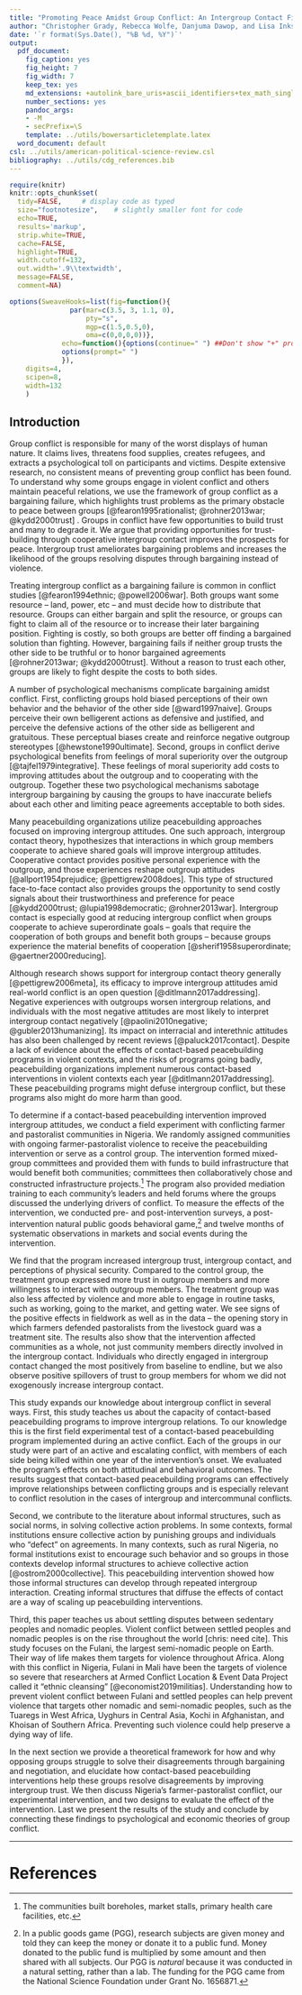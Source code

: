 ```yaml
---
title: "Promoting Peace Amidst Group Conflict: An Intergroup Contact Field Experiment in Nigeria - Introduction"
author: "Christopher Grady, Rebecca Wolfe, Danjuma Dawop, and Lisa Inks"
date: '`r format(Sys.Date(), "%B %d, %Y")`'
output:
  pdf_document:
    fig_caption: yes
    fig_height: 7
    fig_width: 7
    keep_tex: yes
    md_extensions: +autolink_bare_uris+ascii_identifiers+tex_math_single_backslash
    number_sections: yes
    pandoc_args:
    - -M
    - secPrefix=\S
    template: ../utils/bowersarticletemplate.latex
  word_document: default
csl: ../utils/american-political-science-review.csl
bibliography: ../utils/cdg_references.bib
---
```


```r
require(knitr)
knitr::opts_chunk$set(
  tidy=FALSE,     # display code as typed
  size="footnotesize",    # slightly smaller font for code
  echo=TRUE,
  results='markup',
  strip.white=TRUE,
  cache=FALSE,
  highlight=TRUE,
  width.cutoff=132,
  out.width='.9\\textwidth',
  message=FALSE,
  comment=NA)

options(SweaveHooks=list(fig=function(){
			   par(mar=c(3.5, 3, 1.1, 0),
			       pty="s",
			       mgp=c(1.5,0.5,0),
			       oma=c(0,0,0,0))},
			 echo=function(){options(continue=" ") ##Don't show "+" prompts,
			 options(prompt=" ")
			 }),
	digits=4,
	scipen=8,
	width=132
	)
```

<!--
# Thinking

Option1 : zoom in  (current)
- nigeria example
- what accounts for difference?
- intergroup conflict as bargaining failure.




Option2: zoom out first
- intergroup conflict bad; no consistent way to prevent it.
- intergroup conflict as bargaining failure. 


**Intro**

Need to explain why I am doing things more than tell people details of what I am doing.  Only provide broad strokes for what I did.

Field experiment papers often take a couple paragraphs talking about the field experiment, but I don't want to.

*******
-->
## Introduction

<!--chris: New first paragraph about intergroup conflict generally.-->

Group conflict is responsible for many of the worst displays of human nature. It claims lives, threatens food supplies, creates refugees, and extracts a psychological toll on participants and victims.  Despite extensive research, no consistent means of preventing group conflict has been found.  To understand why some groups engage in violent conflict and others maintain peaceful relations, we use the framework of group conflict as a bargaining failure, which highlights trust problems as the primary obstacle to peace between groups [@fearon1995rationalist; @rohner2013war; @kydd2000trust] .  Groups in conflict have few opportunities to build trust and many to degrade it.  We argue that providing opportunities for trust-building through cooperative intergroup contact improves the prospects for peace.  Intergroup trust ameliorates bargaining problems and increases the likelihood of the groups resolving disputes through bargaining instead of violence.<!--previous sentence really on chopping block. -->

<!--## Relevant Literature
Intergroup conflict is a bargaining problem exacerbated by lack of intergroup trust.  Groups do not trust each other to honor comittments and worry that the other group is deceiving.   -->

Treating intergroup conflict as a bargaining failure is common in conflict studies [@fearon1994ethnic; @powell2006war].  Both groups want some resource -- land, power, etc -- and must decide how to distribute that resource.  Groups can either bargain and split the resource, or groups can fight to claim all of the resource or to increase their later bargaining position.  Fighting is costly, so both groups are better off finding a bargained solution than fighting.  However, bargaining fails if neither group trusts the other side to be truthful or to honor bargained agreements [@rohner2013war; @kydd2000trust].  Without a reason to trust each other, groups are likely to fight despite the costs to both sides.

<!--How conflict exacerbates trust problems / thwarts intergroup trust.  (1) Low trust due to history of noncooperation & violence.  (2) Disagree about fairness of proposed deal == Disagree about current power / Disagree about which side transgressed and needs to make amends / Disagree about who is likely to hurt more from conflict today/become stronger tomorrow (p.24 of Ross_Ward_1995-NaiveRealism).  (3) internal evaluations and social evaluations == get psychological and social payoffs from beating other side, psychological and social costs from cooperation.  (4) Biased processing of outgroup behavior.  (5) over-generalizing of outgroup.

(A) Biased perceptions: (1) Low trust, (2) perceive fair deals to be unfair.  This is due to (4) perceive outgroup as more threatening/less trustworthy/more in need of making amends.  And due to (5) over-generalizing of outgroup.
(B) Internal Evaluations/non-material payoffs: (3) psychological benefits to beating other side/costs to cooperating with other side, (3) Social benefits to fighting other side / costs to cooperating with other side.  

CHRIS: "Internal Evaluations", "disagreement about fairness of a deal" do not inhibit trust, only biased perceptions of actions and over-generalizing inhibit trust.  Internal evals and disagree about deal fairness make bargaining more difficult but do not work through trust.-->

A number of psychological mechanisms complicate bargaining amidst conflict.  First, conflicting groups hold biased perceptions of their own behavior and the behavior of the other side [@ward1997naive].  Groups perceive their own belligerent actions as defensive and justified, and perceive the defensive actions of the other side as belligerent and gratuitous.  These perceptual biases create and reinforce negative outgroup stereotypes [@hewstone1990ultimate].  Second, groups in conflict derive psychological benefits from feelings of moral superiority over the outgroup [@tajfel1979integrative].  These feelings of moral superiority add costs to improving attitudes about the outgroup and to cooperating with the outgroup.  Together these two psychological mechanisms sabotage intergroup bargaining by causing the groups to have inaccurate beliefs about each other and limiting peace agreements acceptable to both sides.

Many peacebuilding organizations utilize peacebuilding approaches focused on improving intergroup attitudes.  One such approach, intergroup contact theory, hypothesizes that interactions in which group members cooperate to achieve shared goals will improve intergroup attitudes.  Cooperative contact provides positive personal experience with the outgroup, and those experiences reshape outgroup attitudes [@allport1954prejudice; @pettigrew2008does].  This type of structured face-to-face contact also provides groups the opportunity to send costly signals about their trustworthiness and preference for peace [@kydd2000trust; @lupia1998democratic; @rohner2013war].<!--@bohnet1999social increases trust to see other player -->  Intergroup contact is especially good at reducing intergroup conflict when groups cooperate to achieve superordinate goals -- goals that require the cooperation of both groups and benefit both groups -- because groups experience the material benefits of cooperation [@sherif1958superordinate; @gaertner2000reducing].

Although research shows support for intergroup contact theory generally [@pettigrew2006meta], its efficacy to improve intergroup attitudes amid real-world conflict is an open question [@ditlmann2017addressing].  Negative experiences with outgroups worsen intergroup relations, and individuals with the most negative attitudes are most likely to interpret intergroup contact negatively [@paolini2010negative; @gubler2013humanizing].  Its impact on interracial and interethnic attitudes has also been challenged by recent reviews [@paluck2017contact].  Despite a lack of evidence about the effects of contact-based peacebuilding programs in violent contexts, and the risks of programs going badly, peacebuilding organizations implement numerous contact-based interventions in violent contexts each year [@ditlmann2017addressing].  These peacebuilding programs might defuse intergroup conflict, but these programs also might do more harm than good.

<!--Say what we did in context of farmer-pastoralist conflict.  Some context, some intervention design (contact, mediation), some evaluation.-->

To determine if a contact-based peacebuilding intervention improved intergroup attitudes, we conduct a field experiment with conflicting farmer and pastoralist communities in Nigeria.  We randomly assigned communities with ongoing farmer-pastoralist violence to receive the peacebuilding intervention or serve as a control group.  The intervention formed mixed-group committees and provided them with funds to build infrastructure that would benefit both communities; committees then collaboratively chose and constructed infrastructure projects.^[The communities built boreholes, market stalls, primary health care facilities, etc.]  The program also provided mediation training to each community's leaders and held forums where the groups discussed the underlying drivers of conflict.  To measure the effects of the intervention, we conducted pre- and post-intervention surveys, a post-intervention natural public goods behavioral game,[^PGG] and twelve months of systematic observations in markets and social events during the intervention.

[^PGG]: In a public goods game (PGG), research subjects are given money and told they can keep the money or donate it to a public fund.  Money donated to the public fund is multiplied by some amount and then shared with all subjects.  Our PGG is _natural_ because it was conducted in a natural setting, rather than a lab.  The funding for the PGG came from the National Science Foundation under Grant No. 1656871.

<!--Say what we found.  It seems primarily through intergroup contact.  -->

We find that the program increased intergroup trust, intergroup contact, and perceptions of physical security.  Compared to the control group, the treatment group expressed more trust in outgroup members and more willingness to interact with outgroup members.  The treatment group was also less affected by violence and more able to engage in routine tasks, such as working, going to the market, and getting water.  We see signs of the positive effects in fieldwork as well as in the data -- the opening story in which farmers defended pastoralists from the livestock guard was a treatment site.  The results also show that the intervention affected communities as a whole, not just community members directly involved in the intergroup contact.  Individuals who directly engaged in intergroup contact changed the most positively from baseline to endline, but we also observe positive spillovers of trust to group members for whom we did not exogenously increase intergroup contact.

<!--Say implications for: (1) conflict resolution, especially intergroup and intercommunal violence.  On the rise, Fulani being massacred in Mali (Economist March 30, 2019).  <!--(4) peacebuilding programs and CDD, -->

This study expands our knowledge about intergroup conflict in several ways.  First, this study teaches us about the capacity of contact-based peacebuilding programs to improve intergroup relations.  To our knowledge this is the first field experimental test of a contact-based peacebuilding program implemented during an active conflict.  Each of the groups in our study were part of an active and escalating conflict, with members of each side being killed within one year of the intervention's onset.  We evaluated the program's effects on both attitudinal and behavioral outcomes.  The results suggest that contact-based peacebuilding programs can effectively improve relationships between conflicting groups and is especially relevant to conflict resolution in the cases of intergroup and intercommunal conflicts.

<!--(3) social institutions constraining behavior, intergroup bargaining. Should I also add (5) spillover of effects and social norms/vicarious learning?  Literature about informal structures solving collective action problems.  Some places have formal institutions, some places have do not.  Those places develop informal structures.  This program showed how informal structures can develop through repeated intergroup interaction.-->

Second, we contribute to the literature about informal structures, such as social norms, in solving collective action problems.  In some contexts, formal institutions ensure collective action by punishing groups and individuals who "defect" on agreements.  In many contexts, such as rural Nigeria, no formal institutions exist to encourage such behavior and so groups in those contexts develop informal structures to achieve collective action [@ostrom2000collective].  This peacebuilding intervention showed how those informal structures can develop through repeated intergroup interaction.  Creating informal structures that diffuse the effects of contact are a way of scaling up peacebuilding interventions.

<!--Fulani getting cleansed -->

Third, this paper teaches us about settling disputes between sedentary peoples and nomadic peoples.  Violent conflict between settled peoples and nomadic peoples is on the rise throughout the world [chris: need cite].  This study focuses on the Fulani, the largest semi-nomadic people on Earth.  Their way of life makes them targets for violence throughout Africa.  Along with this conflict in Nigeria, Fulani in Mali have been the targets of violence so severe that researchers at Armed Conflict Location & Event Data Project called it "ethnic cleansing" [@economist2019militias].  Understanding how to prevent violent conflict between Fulani and settled peoples can help prevent violence that targets other nomadic and semi-nomadic peoples, such as the Tuaregs in West Africa, Uyghurs in Central Asia, Kochi in Afghanistan, and Khoisan of Southern Africa.  Preventing such violence could help preserve a dying way of life.

<!--Fourth, this paper teaches us about bottom-up interventions to encourage peace between groups.  Most interventions use top-down approach.  Bottom-up approach can support top-down or be effective on its own. chris: do I even want to include this? -->

<!--Roadmap.-->

In the next section we provide a theoretical framework for how and why opposing groups struggle to solve their disagreements through bargaining and negotiation, and elucidate how contact-based peacebuilding interventions help these groups resolve disagreements by improving intergroup trust.  We then discuss Nigeria's farmer-pastoralist conflict, our experimental intervention, and two designs to evaluate the effect of the intervention.  Last we present the results of the study and conclude by connecting these findings to psychological and economic theories of group conflict.

<!--
## Old

## Motivating Example: Story about burnt down village/bad outcomes, then story about village defending pastoralists.

In Nigeria's Middlebelt, intergroup conflict between sedentary farmers and semi-nomadic pastoralists is causing dire consequences: 7,000 deaths in the past five years, 300,000 internally displaces peoples from their homes in 2018, and $13 billion of lost economic productivity annually [@council2019nigeria; @daniel2018anti; @mcdougal2015effect; @nyt2018nigeria].  Since the most recent conflict escalation began in 2014, groups of anti-pastoralist vigilantes have mobilized to prevent pastoralists from encroaching on land claimed by farmers [@duru2018court; @mcdonnel2017graze].  These groups, dubbed the "livestock guard", ransack pastoralist settlements and violently drive pastoralists from their homes, often with the assistance of the local farming community.  Likewise, pastoralist groups enact vigilante justice, raiding and burning down farming villages seen to encroach on land claimed by pastoralists.

Though farmer-pastoralist conflict is widespread, mass violence between these groups has not broken out in all Middlebelt communities, and some farmers and pastoralists even defend each other.  When a group of livestock guard came for one pastoralist settlement, the neighboring farming village arrested them to protect the pastoralists.  After the arrest, farmers and pastoralists convened to decide what should be done with the prisoners.  They agreed that the group of livestock guard should not be punished, but should be disarmed and released home -- a proposition proposed by _the pastoralists_.  These same farmers and pastoralists had struggled with conflict, and people on both sides had died in past violence over farmland and grazing land.  But their recent disagreements had not escalated to the point that each side wanted the other removed by any means necessary.  The groups had created structures and relationships that allowed them to settle disputes, and the same structures and relationships allowed them to reach a solution about the livestock guard.

Why were some farmer and pastoralist groups able to keep peace whereas others were consumed by the escalating conflict?  Why were some communities able to overcome their disagreements whereas others were destroyed by them?  

 -->

****************


<!--
## Quotes From Articles

"The problem is bigger than mandates and resources. Above all, it has to do with two strategic choices the UN frequently makes: first, to work with national elites to stop violence from the top down and, second, to push for quick elections as a way to consolidate the peace. The standard UN approach to ending wars is to host large, costly conferences in order to strike agreements between governments and rebel leaders and then organize a national vote and declare victory. Both tendencies are based on faulty assumptions."

The weakness of the top-down approach is that warfare is often the result of not just national or international competition but local competition, too. In many conflict zones, the fight is over such issues as land, water, livestock, and low-level traditional and administrative power.

**Consider the island of Idjwi, in Lake Kivu in eastern Congo. Since war broke out in Congo in 1996, a conflict that has killed anywhere from two million to five million people, Idjwi has avoided the brunt of the violence, even as other islands in nearby lakes have not. Idjwi has all the same factors that have fueled fighting around it: a geostrategic location, mineral resources, ethnic tensions, a lack of state authority, extreme poverty, disputes over land and traditional power. But the island’s residents, including the poorest and least powerful, have set up various grass-roots organizations—religious networks, women’s associations, youth groups, and so on—to help resolve disputes. They also draw on strong traditional beliefs—for example, forming blood pacts through which different families promise never to hurt one another. They have worked to foster what they call a “culture of peace.”**

The UN currently views such bottom-up peace-building efforts as a sideshow. Instead, it should see them as an essential complement to its current top-down efforts to stop fighting.

"bottom-up strategies that [let] the people themselves determine how best to promote peace."

[@autesserre2017international]

"international enforcement can help solve commitment and cooperation problems by imposing order or by directly implement- ing peace agreements or raising the costs of defection from them. Long-term trusteeship may be required to overcome deep distrust and powerful incentives to defect from the peace. As in prisoner's dilemma and mixed motive games (Axelrod and Keohane 1985; Oye 1985), deep hostility, multiple factions, or lack of coherent leadership may complicate the achievement of self-enforcing cooperation. Conscious direction by an impartial agent to guarantee the functions of effec- tive sovereignty become necessary, [@doyle2000international]


@kydd2000trust: opportunity for costly signaling allows groups to build trust and cooperate.  @ostrom2000collective, @Axelrod: conditional cooperators. Need to forgive.

@ostrom2000collective: "if there is a noisy signal about a player’s type that is at least more accurate than random, trustworthy types will survive as a substantial proportion of the population. Noisy signals may result from seeing one another, face-to-face communication, and various mechanisms that humans have designed to monitor each other’s behavior"
"evidence has accumulated that externally imposed rules tend to “crowd out” endogenous cooperative behavior (Frey, 1994)"
"These studies typically find that **a social norm**, especially in a setting where there is communication
between the parties, can work as well or nearly as well at generating cooperative
behavior as an externally imposed set of rules and system of monitoring and
sanctioning." @rohner2013war also says that coercive peace policies do not have enduring effects. @beardsley2008agreement says peacekeeping only works short-term.
@rohner2013war: lack of trust causes civil conflict.  Intergroup trust increases intergroup trade, which increases costs of conflict.


UN peacekeeping not successful at ending _ongoing_ conflicts, but are successful at post-conflict stuff. [@gilligan2008interventions; @doyle2006making]. @bratt1996assessing also questions effectiveness at conflict resolution.  @beardsley2008agreement shows mediation works short-term but not long-term.

@di2017effectiveness good summary of peacekeeping stuff.

@grieg2008they about mediation.
@regan2002third questions effectiveness of international intervention overall.

Studies have not, however, shown how intergroup bargaining is made more difficult by the cognitive and motivational biases of two opposing groups; nor has it shown how those groups can overcome their biases to reduce conflict. 
-->

# References